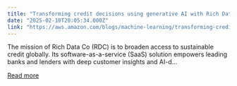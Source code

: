 ```yaml
---
title: "Transforming credit decisions using generative AI with Rich Data Co and AWS"
date: "2025-02-10T20:05:34.000Z"
link: "https://aws.amazon.com/blogs/machine-learning/transforming-credit-decisions-using-generative-ai-with-rich-data-co-and-aws/"
---
```


The mission of Rich Data Co (RDC) is to broaden access to sustainable credit globally. Its software-as-a-service (SaaS) solution empowers leading banks and lenders with deep customer insights and AI-d...

[Read more](https://aws.amazon.com/blogs/machine-learning/transforming-credit-decisions-using-generative-ai-with-rich-data-co-and-aws/)
